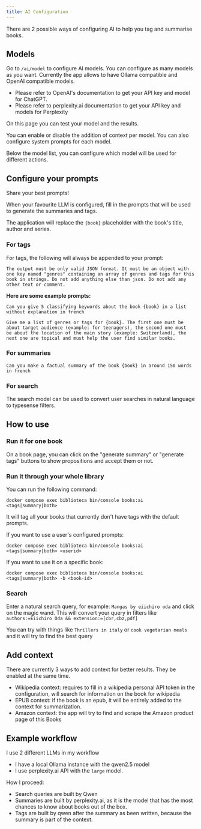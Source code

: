 ```yaml
---
title: AI Configuration
---
```


There are 2 possible ways of configuring AI to help you tag and summarise books.

## Models
Go to `/ai/model` to configure AI models. You can configure as many models as you want.
Currently the app allows to have Ollama compatible and OpenAI compatible models.


- Please refer to OpenAI's documentation to get your API key and model for ChatGPT.
- Please refer to perplexity.ai documentation to get your API key and models for Perplexity

On this page you can test your model and the results.

You can enable or disable the addition of context per model. You can also configure system prompts for each model.

Below the model list, you can configure which model will be used for different actions.

## Configure your prompts

<Aside type="tip">
    Share your best prompts!
</Aside>

When your favourite LLM is configured, fill in the prompts that will be used to generate the summaries and tags.

The application will replace the `{book}` placeholder with the book's title, author and series.

### For tags

For tags, the following will always be appended to your prompt:
```
The output must be only valid JSON format. It must be an object with one key named "genres" containing an array of genres and tags for this book in strings. Do not add anything else than json. Do not add any other text or comment.
```
**Here are some example prompts:**

```
Can you give 5 classifying keywords about the book {book} in a list without explanation in french
```
```
Give me a list of genres or tags for {book}. The first one must be about target audience (example: for teenagers), the second one must
be about the location of the main story (example: Switzerland), the next one are topical and must help the user find similar books.
```
### For summaries
```
Can you make a factual summary of the book {book} in around 150 words in french
```

### For search
The search model can be used to convert user searches in natural language to typesense filters.

## How to use
### Run it for one book
On a book page, you can click on the "generate summary"  or "generate tags" buttons to show propositions and accept them or not.

### Run it through your whole library
You can run the following command:
```
docker compose exec biblioteca bin/console books:ai <tags|summary|both>
```
It will tag all your books that currently don't have tags with the default prompts.

If you want to use a user's configured prompts:

```
docker compose exec biblioteca bin/console books:ai <tags|summary|both> <userid>
```

If you want to use it on a specific book:
```
docker compose exec biblioteca bin/console books:ai <tags|summary|both> -b <book-id>
```
### Search
Enter a natural search query, for example: `Mangas by eiichiro oda` and click on the magic wand.
This will convert your query in filters like `authors:=Eiichiro Oda && extension:=[cbr,cbz,pdf]`

You can try with things like `Thrillers in italy` or `cook vegetarian meals` and it will try to find the best query

## Add context
There are currently 3 ways to add context for better results. They be enabled at the same time.
- Wikipedia context: requires to fill in a wikipedia personal API token in the configuration, will search for information on the book for wikipedia
- EPUB context: if the book is an epub, it will be entirely added to the context for summarization.
- Amazon context: the app will try to find and scrape the Amazon product page of this Books

## Example workflow
I use 2 different LLMs in my workflow

- I have a local Ollama instance with the qwen2.5 model
- I use perplexity.ai API with the `large` model.

How I proceed:

- Search queries are built by Qwen
- Summaries are built by perplexity.ai, as it is the model that has the most chances to know about books out of the box.
- Tags are built by qwen after the summary as been written, because the summary is part of the context.